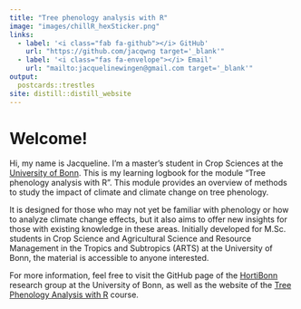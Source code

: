 ```yaml
---
title: "Tree phenology analysis with R"
image: "images/chillR_hexSticker.png"
links:
  - label: '<i class="fab fa-github"></i> GitHub'
    url: "https://github.com/jacqwng target='_blank'"
  - label: '<i class="fas fa-envelope"></i> Email'
    url: "mailto:jacquelinewingen@gmail.com target='_blank'"
output:
  postcards::trestles
site: distill::distill_website
---
```


# Welcome!

Hi, my name is Jacqueline. I’m a master’s student in Crop Sciences at the [University of Bonn](https://www.uni-bonn.de/de). This is my learning logbook for the module “Tree phenology analysis with R”. This module provides an overview of methods to study the impact of climate and climate change on tree phenology.

It is designed for those who may not yet be familiar with phenology or how to analyze climate change effects, but it also aims to offer new insights for those with existing knowledge in these areas. Initially developed for M.Sc. students in Crop Science and Agricultural Science and Resource Management in the Tropics and Subtropics (ARTS) at the University of Bonn, the material is accessible to anyone interested.

For more information, feel free to visit the GitHub page of the [HortiBonn](https://github.com/hortibonn) research group at the University of Bonn, as well as the website of the [Tree Phenology Analysis with R](https://hortibonn.github.io/Tree-Phenology/) course.
